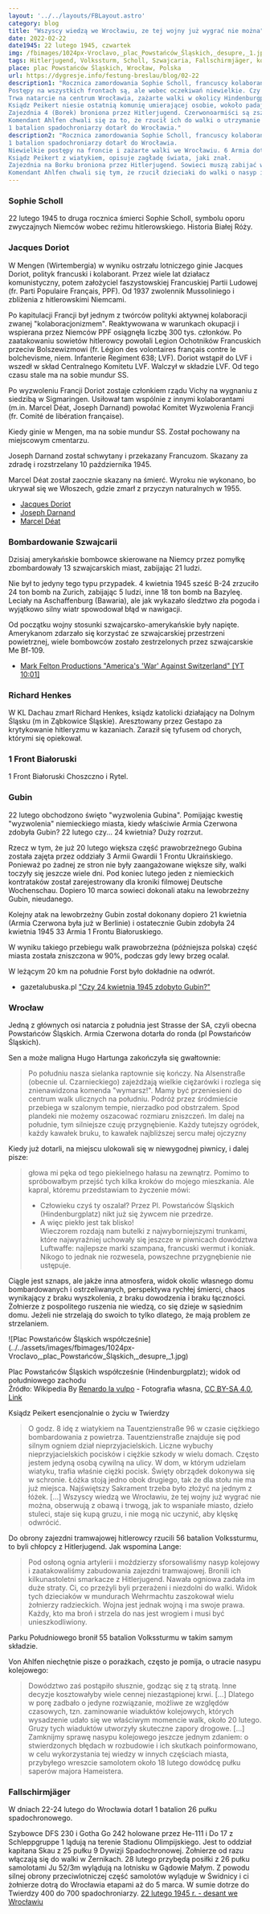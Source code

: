 ```yaml
---
layout: '../../layouts/FBLayout.astro'
category: blog
title: "Wszyscy wiedzą we Wrocławiu, ze tej wojny już wygrać nie można"
date: 2022-02-22
date1945: 22 lutego 1945, czwartek
img: /fbimages/1024px-Vroclavo,_plac_Powstańców_Śląskich,_desupre,_1.jpg
tags: Hitlerjugend, Volkssturm, Scholl, Szwajcaria, Fallschirmjäger, kolaboracja, Francja, Sophie Scholl
place: plac Powstańców Śląskich, Wrocław, Polska
url: https://dygresje.info/festung-breslau/blog/02-22
description1: "Rocznica zamordowania Sophie Scholl, francuscy kolaboranci i bombardowanie... Szwajcarii oraz kiedy właściwie zdobyto Gubin?
Postępy na wszystkich frontach są, ale wobec oczekiwań niewielkie. Czy ktoś jeszcze pamięta, że Wrocław miał paść w cztery dni?
Trwa natarcie na centrum Wrocławia, zażarte walki w okolicy Hindenburgplatz / pl Powstańców Śląskich.
Ksiądz Peikert niesie ostatnią komunię umierającej osobie, wokoło padają bomby. Umierający i jego rodzina czekają w piwnicy.
Zajezdnia 4 (Borek) broniona przez Hitlerjugend. Czerwonoarmiści są zszokowani widokiem chłopców biorących udział w bitwie, ale muszą strzelać do wszystkich uzbrojonych ludzi. 
Komendant Ahlfen chwali się za to, że rzucił ich do walki o utrzymanie nasypu i równocześnie za to, że poddał nasyp.
1 batalion spadochroniarzy dotarł do Wrocławia."
description2: "Rocznica zamordowania Sophie Scholl, francuscy kolaboranci i bombardowanie... Szwajcarii oraz kiedy właściwie zdobyto Gubin?
1 batalion spadochroniarzy dotarł do Wrocławia.
Niewielkie postępy na froncie i zażarte walki we Wrocławiu. 6 Armia dotarła do Hindenburgplatz / pl Powstańców Śląskich.
Ksiądz Peikert z wiatykiem, opisuje zagładę świata, jaki znał.
Zajezdnia na Borku broniona przez Hitlerjugend. Sowieci muszą zabijać wszystkich, którzy do nich strzelają, wiele widzieli, ale 16-letni chłopcy w mundurach są zaskoczeniem.
Komendant Ahlfen chwali się tym, że rzucił dzieciaki do walki o nasyp i jednocześnie tym, że poddał nasyp."
---
```



### Sophie Scholl

22 lutego 1945 to druga rocznica śmierci Sophie Scholl, symbolu oporu zwyczajnych Niemców wobec reżimu hitlerowskiego. Historia Białej Róży. 

<SeeAlso txt="Sophie Scholl (1921-43)" url="/festung-breslau/article/sophie-scholl" />

### Jacques Doriot

W Mengen (Wirtembergia) w wyniku ostrzału lotniczego ginie Jacques Doriot, polityk francuski i kolaborant. Przez wiele lat działacz komunistyczny, potem założyciel faszystowskiej Francuskiej Partii Ludowej (fr. Parti Populaire Français, PPF). Od 1937 zwolennik Mussoliniego i zbliżenia z hitlerowskimi Niemcami.

Po kapitulacji Francji był jednym z twórców polityki aktywnej kolaboracji zwanej "kolaboracjonizmem". Reaktywowana w warunkach okupacji i wspierana przez Niemców PPF osiągnęła liczbę 300 tys. członków. Po zaatakowaniu sowietów hitlerowcy powołali Legion Ochotników Francuskich przeciw Bolszewizmowi (fr. Légion des volontaires français contre le bolchevisme, niem. Infanterie Regiment 638; LVF). Doriot wstąpił do LVF i wszedł w skład Centralnego Komitetu LVF. Walczył w składzie LVF. Od tego czasu stale ma na sobie mundur SS.

Po wyzwoleniu Francji Doriot zostaje członkiem rządu Vichy na wygnaniu z siedzibą w Sigmaringen. Usiłował tam wspólnie z innymi kolaborantami (m.in. Marcel Déat, Joseph Darnand) powołać Komitet Wyzwolenia Francji (fr. Comité de libération française).

Kiedy ginie w Mengen, ma na sobie mundur SS. Został pochowany na miejscowym cmentarzu.

Joseph Darnand został schwytany i przekazany Francuzom. Skazany za zdradę i rozstrzelany 10 października 1945.

Marcel Déat został zaocznie skazany na śmierć. Wyroku nie wykonano, bo ukrywał się we Włoszech, gdzie zmarł z przyczyn naturalnych w 1955.

- [Jacques Doriot](https://fr.wikipedia.org/wiki/Jacques_Doriot)
- [Joseph Darnand](https://fr.wikipedia.org/wiki/Joseph_Darnand)
- [Marcel Déat](https://pl.wikipedia.org/wiki/Marcel_D%C3%A9at)

### Bombardowanie Szwajcarii

Dzisiaj amerykańskie bombowce skierowane na Niemcy przez pomyłkę zbombardowały 13 szwajcarskich miast, zabijając 21 ludzi.

Nie był to jedyny tego typu przypadek. 4 kwietnia 1945 sześć B-24 zrzuciło 24 ton bomb na Zurich, zabijając 5 ludzi, inne 18 ton bomb na Bazyleę. Leciały na Aschaffenburg (Bawaria), ale jak wykazało śledztwo zła pogoda i wyjątkowo silny wiatr spowodował błąd w nawigacji.

Od początku wojny stosunki szwajcarsko-amerykańskie były napięte. Amerykanom zdarzało się korzystać ze szwajcarskiej przestrzeni powietrznej, wiele bombowców zostało zestrzelonych przez szwajcarskie Me Bf-109.

- [Mark Felton Productions "America's 'War' Against Switzerland" [YT 10:01]](https://www.youtube.com/watch?v=FILxoQyKzDg)

### Richard Henkes

W KL Dachau zmarł Richard Henkes, ksiądz katolicki działający na Dolnym Śląsku (m in Ząbkowice Śląskie). Aresztowany przez Gestapo za krytykowanie hitleryzmu w kazaniach. Zaraził się tyfusem od chorych, którymi się opiekował.

### 1 Front Białoruski

1 Front Białoruski Choszczno i Rytel.

### Gubin

22 lutego obchodzono święto "wyzwolenia Gubina". Pomijając kwestię "wyzwolenia" niemieckiego miasta, kiedy właściwie Armia Czerwona zdobyła Gubin? 22 lutego czy... 24 kwietnia? Duży rozrzut.

Rzecz w tym, że już 20 lutego większa część prawobrzeżnego Gubina została zajęta przez oddziały 3 Armii Gwardii 1 Frontu Ukraińskiego. Ponieważ po żadnej ze stron nie były zaangażowane większe siły, walki toczyły się jeszcze wiele dni. Pod koniec lutego jeden z niemieckich kontrataków został zarejestrowany dla kroniki filmowej Deutsche Wochenschau. Dopiero 10 marca sowieci dokonali ataku na lewobrzeżny Gubin, nieudanego.

Kolejny atak na lewobrzeżny Gubin został dokonany dopiero 21 kwietnia (Armia Czerwona była już w Berlinie) i ostatecznie Gubin zdobyła 24 kwietnia 1945 33 Armia 1 Frontu Białoruskiego.

W wyniku takiego przebiegu walk prawobrzeżna (późniejsza polska) część miasta została zniszczona w 90%, podczas gdy lewy brzeg ocalał.

W leżącym 20 km na południe Forst było dokładnie na odwrót.

- gazetalubuska.pl ["Czy 24 kwietnia 1945 zdobyto Gubin?"](https://gazetalubuska.pl/czy-24-kwietnia-1945-zdobyto-gubin/ar/7850653)

### Wrocław

Jedną z głównych osi natarcia z południa jest Strasse der SA, czyli obecna Powstańców Śląskich. Armia Czerwona dotarła do ronda (pl Powstańców Śląskich).

Sen a może maligna Hugo Hartunga zakończyła się gwałtownie:
>Po południu nasza sielanka raptownie się kończy. Na Alsenstraße (obecnie ul. Czarnieckiego) zajeżdżają wielkie ciężarówki i rozlega się znienawidzona komenda "wymarsz!". Mamy być przeniesieni do centrum walk ulicznych na południu. Podróż przez śródmieście przebiega w szalonym tempie, nierzadko pod obstrzałem. Spod plandeki nie możemy oszacować rozmiaru zniszczeń. Im dalej na południe, tym silniejsze czuję przygnębienie. Każdy tutejszy ogródek, każdy kawałek bruku, to kawałek najbliższej sercu małej ojczyzny

Kiedy już dotarli, na miejscu ulokowali się w niewygodnej piwnicy, i dalej pisze:
>głowa mi pęka od tego piekielnego hałasu na zewnątrz. Pomimo to spróbowałbym przejść tych kilka kroków do mojego mieszkania. Ale kapral, któremu przedstawiam to życzenie mówi:<br />
>- Człowieku czyś ty oszalał? Przez Pl. Powstańców Śląskich (Hindenburgplatz) nikt już się żywcem nie przedrze.
>- A więc piekło jest tak blisko!<br />
>Wieczorem rozdają nam butelki z najwyborniejszymi trunkami, które najwyraźniej uchowały się jeszcze w piwnicach dowództwa Luftwaffe: najlepsze marki szampana, francuski wermut i koniak. Nikogo to jednak nie rozwesela, powszechne przygnębienie nie ustępuje.

Ciągle jest sznaps, ale jakże inna atmosfera, widok okolic własnego domu bombardowanych i ostrzeliwanych, perspektywa rychłej śmierci, chaos wynikający z braku wyszkolenia, z braku dowodzenia i braku łączności. Żołnierze z pospolitego ruszenia nie wiedzą, co się dzieje w sąsiednim domu. Jeżeli nie strzelają do swoich to tylko dlatego, że mają problem ze strzelaniem.

<FBBoxImageWrapper>
![Plac Powstańców Śląskich współcześnie](../../assets/images/fbimages/1024px-Vroclavo,_plac_Powstańców_Śląskich,_desupre,_1.jpg)

Plac Powstańców Śląskich współcześnie (Hindenburgplatz); widok od południowego zachodu<br />
Źródło: Wikipedia By [Renardo la vulpo](https://commons.wikimedia.org/wiki/User:Renardo_la_vulpo) - Fotografia własna, [CC BY-SA 4.0](https://creativecommons.org/licenses/by-sa/4.0), [Link](https://commons.wikimedia.org/w/index.php?curid=59701768)
</FBBoxImageWrapper>

Ksiądz Peikert esencjonalnie o życiu w Twierdzy
>O godz. 8 idę z wiatykiem na Tauentzienstraße 96 w czasie ciężkiego bombardowania z powietrza. Tauentzienstraße znajduje się pod silnym ogniem dział nieprzyjacielskich. Liczne wybuchy nieprzyjacielskich pocisków i ciężkie szkody w wielu domach. Często jestem jedyną osobą cywilną na ulicy. W dom, w którym udzielam wiatyku, trafia właśnie ciężki pocisk. Święty obrządek dokonywa się w schronie. Łóżka stoją jedno obok drugiego, tak że dla stołu nie ma już miejsca. Najświętszy Sakrament trzeba było złożyć na jednym z łóżek. [...] Wszyscy wiedzą we Wrocławiu, że tej wojny już wygrać nie można, obserwują z obawą i trwogą, jak to wspaniałe miasto, dzieło stuleci, staje się kupą gruzu, i nie mogą nic uczynić, aby klęskę odwrócić.

Do obrony zajezdni tramwajowej hitlerowcy rzucili 56 batalion Volkssturmu, to byli chłopcy z Hitlerjugend. Jak wspomina Lange:
>Pod osłoną ognia artylerii i moździerzy sforsowaliśmy nasyp kolejowy i zaatakowaliśmy zabudowania zajezdni tramwajowej. Bronili ich kilkunastoletni smarkacze z Hitlerjugend. Nawała ogniowa zadała im duże straty. Ci, co przeżyli byli przerażeni i niezdolni do walki. Widok tych dzieciaków w mundurach Wehrmachtu zaszokował wielu żołnierzy radzieckich. Wojna jest jednak wojną i ma swoje prawa. Każdy, kto ma broń i strzela do nas jest wrogiem i musi być unieszkodliwiony.

Parku Południowego bronił 55 batalion Volkssturmu w takim samym składzie.

Von Ahlfen niechętnie pisze o porażkach, często je pomija, o utracie nasypu kolejowego:
>Dowództwo zaś postąpiło słusznie, godząc się z tą stratą. Inne decyzje kosztowałyby wiele cennej niezastąpionej krwi. [...] Dlatego w porę zadbało o jedyne rozwiązanie, możliwe ze względów czasowych, tzn. zaminowanie wiaduktów kolejowych, których wysadzenie udało się we właściwym momencie walk, około 20 lutego. Gruzy tych wiaduktów utworzyły skuteczne zapory drogowe. [...] Zamknijmy sprawę nasypu kolejowego jeszcze jednym zdaniem: o stwierdzonych błędach w rozbudowie i ich skutkach poinformowano, w celu wykorzystania tej wiedzy w innych częściach miasta, przybyłego wreszcie samolotem około 18 lutego dowódcę pułku saperów majora Hameistera.

### Fallschirmjäger

W dniach 22-24 lutego do Wrocławia dotarł 1 batalion 26 pułku spadochronowego.

Szybowce DFS 230 i Gotha Go 242 holowane przez He-111 i Do 17 z Schleppgruppe 1 lądują na terenie Stadionu Olimpijskiego. Jest to oddział kapitana Skau z 25 pułku 9 Dywizji Spadochronowej. Żołnierze od razu włączają się do walki w Żernikach. 28 lutego przybędą posiłki z 26 pułku samolotami Ju 52/3m wylądują na lotnisku w Gądowie Małym. Z powodu silnej obrony przeciwlotniczej część samolotów wyląduje w Świdnicy i ci żołnierze dotrą do Wrocławia etapami aż do 5 marca. W sumie dotrze do Twierdzy 400 do 700 spadochroniarzy. [22 lutego 1945 r. - desant we Wrocławiu](https://www.facebook.com/groups/HistoriaNaKazdyDzien/permalink/3369315703137263/)